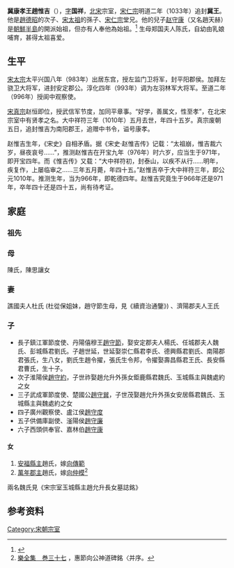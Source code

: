 '''冀康孝王趙惟吉'''（{{bd|966年||1010年}}），[[表字|字]]'''国祥'''，[[北宋|北宋]]宗室，[[宋仁宗|宋仁宗]]明道二年（1033年）追封'''冀王'''。他是[[趙德昭|趙德昭]]的次子、[[宋太祖|宋太祖]]的孫子、[[宋仁宗|宋仁宗]]堂兄。他的兒子[[赵守康|赵守康]]（又名趙天赫）是[[朝鮮半島|朝鮮半島]]{{le|林川趙氏|Imcheon Jo clan}}的開派始祖，但亦有人奉他為始祖。<ref>{{Cite book|author=|date=|title=Academy of Korean Studies 임천조씨 林川趙氏|publisher=[[Academy_of_Korean_Studies|Academy of Korean Studies]]|url=http://terms.naver.com/entry.nhn?docId=291628&cid=42835&categoryId=42835&mobile}}</ref>
生母郑国夫人陈氏，自幼由乳娘哺育，甚得太祖喜爱。

==生平==
[[宋太宗|宋太宗]]太平兴国八年（983年）出居东宫，授左监门卫将军，封平阳郡侯。加拜左骁卫大将军，进封安定郡公。淳化四年（993年）调为左羽林军大将军。至道二年（996年）授阆中观察使。

[[宋真宗|宋真宗]]赵恒即位，授武信军节度，加同平章事。“好学，善属文，性至孝”，在北宋宗室中有贤孝之名。大中祥符三年（1010年）五月去世，年四十五岁。真宗废朝五日，追封惟吉为南阳郡王，追赠中书令，谥号康孝。

赵惟吉生年，《宋史》自相矛盾。据《宋史·赵惟吉传》记载：“太祖崩，惟吉裁六岁，昼夜哀号……”，推测赵惟吉在开宝九年（976年）时六岁，应当生于971年，即开宝四年。而《惟吉传》又载：“大中祥符初，封泰山，以疾不从行……明年，疾复作，上屡临审之……三年五月薨，年四十五。”赵惟吉卒于大中祥符三年，即公元1010年。推测生年，当为966年，即乾德四年。赵惟吉究竟生于966年还是971年，卒年四十还是四十五，尚有待考证。

== 家庭 ==
===祖先===
{{Ahnentafel top|先祖}}<center>
{{ahnentafel-compact5
|boxstyle_1=background-color: #ff8000;
|boxstyle_2=background-color: #ff6700;
|boxstyle_3=background-color: #ff4e00;
|boxstyle_4=background-color: #ff3500;
|boxstyle_5=background-color: #ff1c00;
|1='''冀康孝王趙惟吉'''
|2='''父：'''燕懿王[[趙德昭|趙德昭]]
|3='''母：'''鄭國夫人陳氏
|4='''祖父：'''太祖大孝皇帝[[趙匡胤|趙匡胤]]
|5='''祖母：'''（追封）[[孝惠賀皇后|孝惠皇后]]賀氏
|6='''外祖父：'''陳思讓
|7=
|8='''曾祖父：'''（追尊）宣祖昭武皇帝[[赵弘殷|赵弘殷]]
|9='''曾祖母：'''[[昭憲太后|昭憲太后]]杜氏
|10= '''外曾祖父：'''（追封）廣平王賀景思
|11=
|12='''外曾祖父：'''陳審確
|13=
|14=
|15=
|16='''高祖父：'''（追尊）翼祖简恭皇帝[[赵敬|赵敬]]
|17='''高祖母：'''（追尊）[[简穆皇后|简穆皇后]]刘氏
|18='''外高祖父：''' （追贈）太師杜爽
|19='''外高祖母：'''（追贈）太師夫人范氏
|20=
|21=
|22=
|23=
|24=
|25=
|26=
|27=
|28=
|29=
|30=
|31=
}}</center>
{{ahnentafel bottom}}

===母===

陳氏，陳思讓女

===妻===

譙國夫人杜氏 (杜從保姐妹，趙守節生母，見《續資治通鑒》) 、濟陽郡夫人王氏


===子===
*長子鎮江軍節度使、丹陽僖穆王[[趙守節|趙守節]]，娶安定郡夫人楊氏、任城郡夫人魏氏、彭城縣君劉氏。子趙世延，世延娶崇仁縣君李氏、德興縣君劉氏、南陽郡君張氏，生八女，劉氏生趙令擢，張氏生令邦，令擢娶壽昌縣君王氏、長安縣君曹氏，生十子。
*次子淮陽侯[[趙守約|趙守約]]，子世祚娶趙允升外孫女鉅鹿縣君魏氏、玉城縣主與魏處約之女
*三子武成軍節度使、楚國公[[趙守巽|趙守巽]]，子世茂娶趙允升外孫女安居縣君魏氏、玉城縣主與魏處約之女
*四子廣州觀察使、盧江侯[[趙守度|趙守度]]
* 五子供備庫副使、滏陽侯[[趙守廉|趙守廉]]
*六子西頭供奉官、嘉林伯[[趙守康|趙守康]]
====女====
#[[安福縣主|安福縣主]]趙氏，嫁[[向傳範|向傳範]]
#[[萬年郡主|萬年郡主]]趙氏，嫁[[向仲模|向仲模]]<ref>[https://zh.m.wikisource.org/wiki/%E6%A8%82%E5%85%A8%E9%9B%86_(%E5%9B%9B%E5%BA%AB%E5%85%A8%E6%9B%B8%E6%9C%AC)/%E5%8D%B737 樂全集　巻三十七] {{Wayback|url=https://zh.m.wikisource.org/wiki/%E6%A8%82%E5%85%A8%E9%9B%86_(%E5%9B%9B%E5%BA%AB%E5%85%A8%E6%9B%B8%E6%9C%AC)/%E5%8D%B737 |date=20210513155130 }}，惠節向公神道碑銘〈并序。</ref>
兩名魏氏見《宋宗室玉城縣主趙允升長女墓誌銘》

==参考资料==
{{reflist}}

[[Category:宋朝宗室|Category:宋朝宗室]]